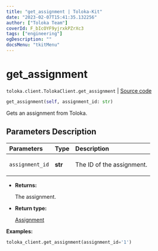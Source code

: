 ```yaml
---
title: "get_assignment | Toloka-Kit"
date: "2023-02-07T15:41:35.132256"
author: ["Toloka Team"]
coverId: F_bIcOYF9yjrxkPZrXc3
tags: ["engineering"]
ogDescription: ""
docsMenu: "tkitMenu"
---
```


# get_assignment
`toloka.client.TolokaClient.get_assignment` | [Source code](https://github.com/Toloka/toloka-kit/blob/v1.1.3/src/client/__init__.py#L683)

```python
get_assignment(self, assignment_id: str)
```

Gets an assignment from Toloka.

## Parameters Description

| Parameters | Type | Description |
| :----------| :----| :-----------|
`assignment_id`|**str**|<p>The ID of the assignment.</p>

* **Returns:**

  The assignment.

* **Return type:**

  [Assignment](/docs-new/toloka-kit/reference/toloka.client.assignment.Assignment)

**Examples:**

```python
toloka_client.get_assignment(assignment_id='1')
```
